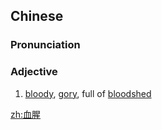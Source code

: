 ==Chinese==
{{zh-forms}}

===Pronunciation===
{{zh-pron
|m=血xīng
|c=hyut3 seng1
|mn=qz,xm,zz:hiat-seng
|cat=a
}}

===Adjective===
{{zh-adj}}

# [[bloody]], [[gory]], full of [[bloodshed]]

[[zh:血腥]]